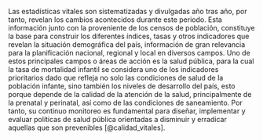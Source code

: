 \section{EVIDENCIAS DE CALIDAD DE LA MEDICIÓN PARA LA(S) VARIABLE(S) DEL ESTUDIO}

Las estadísticas vitales son sistematizadas y divulgadas año tras año, por tanto, revelan los cambios acontecidos durante este periodo. Esta información junto con la proveniente de los censos de población, constituye la base para construir los diferentes índices, tasas y otros indicadores que revelan la situación demográfica del país, información de gran relevancia para la planificación nacional, regional y local en diversos campos. Uno de estos principales campos o áreas de acción es la salud pública, para la cual la tasa de mortalidad infantil se considera uno de los indicadores prioritarios dado que refleja no solo las condiciones de salud de la población infante, sino también los niveles de desarrollo del país, esto porque depende de la calidad de la atención de la salud, principalmente de la prenatal y perinatal, así como de las condiciones de saneamiento. Por tanto, su continuo monitoreo es fundamental para diseñar, implementar y evaluar políticas de salud pública orientadas a disminuir y erradicar aquellas que son prevenibles [@calidad_vitales].